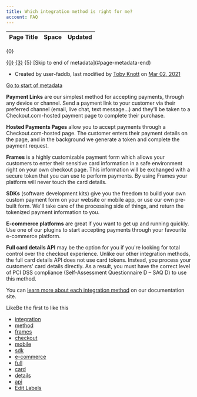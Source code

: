 ```yaml
---
title: Which integration method is right for me?
account: FAQ 
---
```


<table class="aui"> <thead> <tr class="header"> <th class="search-result-title">Page Title</th> <th class="search-result-space">Space</th> <th class="search-result-date">Updated</th> </tr> </thead> </table> <p class="search-result-count">{0}</p> <tr class="search-result"> <td class="search-result-title"><a href="{1}" class="content-type-{2}"><span>{0}</span></a></td> <td class="search-result-space"><a class="space" href="/display/{4}/" title="{3}">{3}</a></td> <td class="search-result-date"><span class="date" title="{6}">{5}</span></td> </tr> [Skip to end of metadata](#page-metadata-end)

*   Created by user-faddb, last modified by [Toby Knott](    /display/~toby.knott
    ) on [Mar 02, 2021](/pages/diffpagesbyversion.action?pageId=721127&selectedPageVersions=4&selectedPageVersions=5 "Show changes")

[Go to start of metadata](#page-metadata-start)

****Payment Links**** are our simplest method for accepting payments, through any device or channel. Send a payment link to your customer via their preferred channel (email, live chat, text message...) and they'll be taken to a Checkout.com-hosted payment page to complete their purchase.

****Hosted Payments Pages**** allow you to accept payments through a Checkout.com-hosted page. The customer enters their payment details on the page, and in the background we generate a token and complete the payment request.

**Frames** is a highly customizable payment form which allows your customers to enter their sensitive card information in a safe environment right on your own checkout page. This information will be exchanged with a secure token that you can use to perform payments. By using Frames your platform will never touch the card details.

**SDKs** (software development kits) give you the freedom to build your own custom payment form on your website or mobile app, or use our own pre-built form. We'll take care of the processing side of things, and return the tokenized payment information to you.

**E-commerce platforms** are great if you want to get up and running quickly. Use one of our plugins to start accepting payments through your favourite e-commerce platform.

**Full card details API** may be the option for you if you're looking for total control over the checkout experience. Unlike our other integration methods, the full card details API does not use card tokens. Instead, you process your customers' card details directly. As a result, you must have the correct level of PCI DSS compliance (Self-Assessment Questionnaire D – SAQ D) to use this method.

You can [learn more about each integration method](/display/DOCS/Integrate) on our documentation site.

LikeBe the first to like this

*   [integration](/label/FAQ/integration)
*   [method](/label/FAQ/method)
*   [frames](/label/FAQ/frames)
*   [checkout](/label/FAQ/checkout)
*   [mobile](/label/FAQ/mobile)
*   [sdk](/label/FAQ/sdk)
*   [e-commerce](/label/FAQ/e-commerce)
*   [full](/label/FAQ/full)
*   [card](/label/FAQ/card)
*   [details](/label/FAQ/details)
*   [api](/label/FAQ/api)
*   [Edit Labels](# "Edit Labels (Type 'l')")




